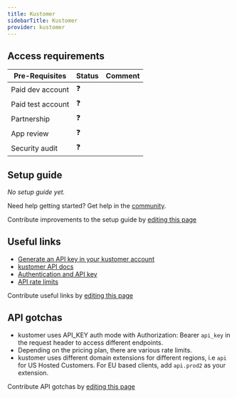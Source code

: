 ```yaml
---
title: Kustomer
sidebarTitle: Kustomer
provider: kustomer
---
```



<Overview />
<PreBuiltTooling provider={providers[pageMetadata.provider]} />
<PreBuiltUseCases />

## Access requirements
| Pre-Requisites | Status | Comment|
| - | - | - |
| Paid dev account | ❓ |  |
| Paid test account | ❓ |  |
| Partnership | ❓ | |
| App review | ❓ |  |
| Security audit | ❓ | |


## Setup guide

_No setup guide yet._

<Tip>Need help getting started? Get help in the [community](https://nango.dev/slack).</Tip>

<Note>Contribute improvements to the setup guide by [editing this page](https://github.com/nangohq/nango/tree/master/docs-v2/integrations/all/kustomer.mdx)</Note>


## Useful links

-   [Generate an API key in your kustomer account](https://par-yumaai-regan.kustomerapp.com/app/settings/api_keys)
-   [kustomer API docs](https://developer.kustomer.com/)
-   [Authentication and API key](https://developer.kustomer.com/kustomer-api-docs/reference/authentication)
-   [API rate limits](https://developer.kustomer.com/kustomer-api-docs/reference/rate-limiting)

<Note>Contribute useful links by [editing this page](https://github.com/nangohq/nango/tree/master/docs-v2/integrations/all/kustomer.mdx)</Note>

## API gotchas

- kustomer uses API_KEY auth mode with Authorization: Bearer `api_key` in the request header to access different endpoints.
- Depending on the pricing plan, there are various rate limits.
- kustomer uses different domain extensions for different regions, i.e `api` for US Hosted Customers. For EU based clients, add `api.prod2` as your extension.

<Note>Contribute API gotchas by [editing this page](https://github.com/nangohq/nango/tree/master/docs-v2/integrations/all/kustomer.mdx)</Note>